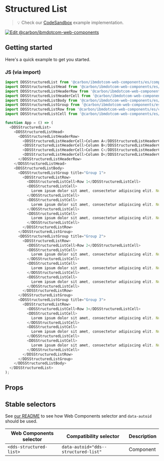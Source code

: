 
# Structured List

> 💡 Check our
> [CodeSandbox](https://githubbox.com/carbon-design-system/carbon-for-ibm-dotcom/tree/v1/packages/web-components/examples/codesandbox/components-react/structured-list)
> example implementation.

[![Edit @carbon/ibmdotcom-web-components](https://codesandbox.io/static/img/play-codesandbox.svg)](https://githubbox.com/carbon-design-system/carbon-for-ibm-dotcom/tree/v1/packages/web-components/examples/codesandbox/components-react/structured-list)

## Getting started

Here's a quick example to get you started.

### JS (via import)

```javascript
import DDSStructuredList from '@carbon/ibmdotcom-web-components/es/components-react/structured-list/structured-list';
import DDSStructuredListHead from '@carbon/ibmdotcom-web-components/es/components-react/structured-list/structured-list-head';
import DDSStructuredListHeaderRow from '@carbon/ibmdotcom-web-components/es/components-react/structured-list/structured-list-header-row';
import DDSStructuredListHeaderCell from '@carbon/ibmdotcom-web-components/es/components-react/structured-list/structured-list-header-cell';
import DDSStructuredListBody from '@carbon/ibmdotcom-web-components/es/components-react/structured-list/structured-list-body';
import DDSStructuredListGroup from '@carbon/ibmdotcom-web-components/es/components-react/structured-list/structured-list-group';
import DDSStructuredListRow from '@carbon/ibmdotcom-web-components/es/components-react/structured-list/structured-list-row';
import DDSStructuredListCell from '@carbon/ibmdotcom-web-components/es/components-react/structured-list/structured-list-cell';

function App = () => (
  <DDSStructuredList>
    <DDSStructuredListHead>
      <DDSStructuredListHeaderRow>
        <DDSStructuredListHeaderCell>Column A</DDSStructuredListHeaderCell>
        <DDSStructuredListHeaderCell>Column B</DDSStructuredListHeaderCell>
        <DDSStructuredListHeaderCell>Column C</DDSStructuredListHeaderCell>
        <DDSStructuredListHeaderCell>Column D</DDSStructuredListHeaderCell>
      </DDSStructuredListHeaderRow>
    </DDSStructuredListHead>
    <DDSStructuredListBody>
      <DDSStructuredListGroup title="Group 1">
        <DDSStructuredListRow>
          <DDSStructuredListCell>Row 1</DDSStructuredListCell>
          <DDSStructuredListCell>
            Lorem ipsum dolor sit amet, consectetur adipiscing elit. Nunc dui magna, finibus id tortor sed, aliquet bibendum augue. Aenean posuere sem vel euismod dignissim.
          </DDSStructuredListCell>
          <DDSStructuredListCell>
            Lorem ipsum dolor sit amet, consectetur adipiscing elit. Nunc dui magna, finibus id tortor sed, aliquet bibendum augue. Aenean posuere sem vel euismod dignissim.
          </DDSStructuredListCell>
          <DDSStructuredListCell>
            Lorem ipsum dolor sit amet, consectetur adipiscing elit. Nunc dui magna, finibus id tortor sed, aliquet bibendum augue. Aenean posuere sem vel euismod dignissim.
          </DDSStructuredListCell>
        </DDSStructuredListRow>
      </DDSStructuredListGroup>
      <DDSStructuredListGroup title="Group 2">
        <DDSStructuredListRow>
          <DDSStructuredListCell>Row 2</DDSStructuredListCell>
          <DDSStructuredListCell>
            Lorem ipsum dolor sit amet, consectetur adipiscing elit. Nunc dui magna, finibus id tortor sed, aliquet bibendum augue. Aenean posuere sem vel euismod dignissim.
          </DDSStructuredListCell>
          <DDSStructuredListCell>
            Lorem ipsum dolor sit amet, consectetur adipiscing elit. Nunc dui magna, finibus id tortor sed, aliquet bibendum augue. Aenean posuere sem vel euismod dignissim.
          </DDSStructuredListCell>
          <DDSStructuredListCell>
            Lorem ipsum dolor sit amet, consectetur adipiscing elit. Nunc dui magna, finibus id tortor sed, aliquet bibendum augue. Aenean posuere sem vel euismod dignissim.
          </DDSStructuredListCell>
        </DDSStructuredListRow>
      </DDSStructuredListGroup>
      <DDSStructuredListGroup title="Group 3">
        <DDSStructuredListRow>
          <DDSStructuredListCell>Row 3</DDSStructuredListCell>
          <DDSStructuredListCell>
            Lorem ipsum dolor sit amet, consectetur adipiscing elit. Nunc dui magna, finibus id tortor sed, aliquet bibendum augue. Aenean posuere sem vel euismod dignissim.
          </DDSStructuredListCell>
          <DDSStructuredListCell>
            Lorem ipsum dolor sit amet, consectetur adipiscing elit. Nunc dui magna, finibus id tortor sed, aliquet bibendum augue. Aenean posuere sem vel euismod dignissim.
          </DDSStructuredListCell>
          <DDSStructuredListCell>
            Lorem ipsum dolor sit amet, consectetur adipiscing elit. Nunc dui magna, finibus id tortor sed, aliquet bibendum augue. Aenean posuere sem vel euismod dignissim.
          </DDSStructuredListCell>
        </DDSStructuredListRow>
      </DDSStructuredListGroup>
    </DDSStructuredListBody>
  </DDSStructuredList>
);
```

## Props

<Props of={PropTypesRef} />

## Stable selectors

See
[our README](https://github.com/carbon-design-system/carbon-for-ibm-dotcom/tree/v1/packages/web-components#stable-selectors-for-analytics-and-integratione2e-testing-in-web-components)
to see how Web Components selector and `data-autoid` should be used.

| Web Components selector | Compatibility selector               | Description |
| ----------------------- | ------------------------------------ | ----------- |
| `<dds-structured-list>` | `data-autoid="dds--structured-list"` | Component   |

<Description markdown={contributing} />
